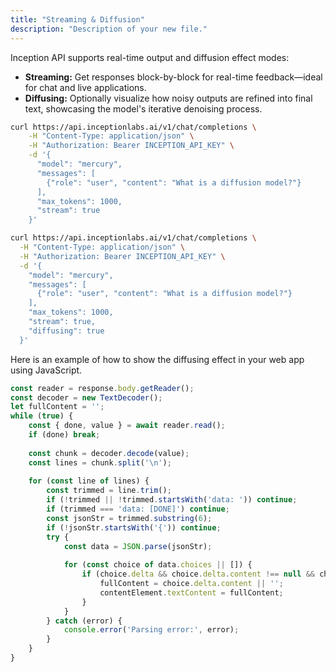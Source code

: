 ```yaml
---
title: "Streaming & Diffusion"
description: "Description of your new file."
---
```


Inception API supports real-time output and diffusion effect modes:

- **Streaming:** Get responses block-by-block for real-time feedback—ideal for chat and live applications.
- **Diffusing:** Optionally visualize how noisy outputs are refined into final text, showcasing the model's iterative denoising process.

<CodeGroup>

```bash Streaming
curl https://api.inceptionlabs.ai/v1/chat/completions \
    -H "Content-Type: application/json" \
    -H "Authorization: Bearer INCEPTION_API_KEY" \
    -d '{
      "model": "mercury",
      "messages": [
        {"role": "user", "content": "What is a diffusion model?"}
      ],
      "max_tokens": 1000,
      "stream": true
    }'
```


```bash Diffusing
curl https://api.inceptionlabs.ai/v1/chat/completions \
  -H "Content-Type: application/json" \
  -H "Authorization: Bearer INCEPTION_API_KEY" \
  -d '{
    "model": "mercury",
    "messages": [
      {"role": "user", "content": "What is a diffusion model?"}
    ],
    "max_tokens": 1000,
    "stream": true,
    "diffusing": true
  }'

```

</CodeGroup>

Here is an example of how to show the diffusing effect in your web app using JavaScript.

```javascript
const reader = response.body.getReader();
const decoder = new TextDecoder();
let fullContent = '';
while (true) {
    const { done, value } = await reader.read();
    if (done) break;
    
    const chunk = decoder.decode(value);
    const lines = chunk.split('\n');
    
    for (const line of lines) {
        const trimmed = line.trim();
        if (!trimmed || !trimmed.startsWith('data: ')) continue;
        if (trimmed === 'data: [DONE]') continue;
        const jsonStr = trimmed.substring(6);
        if (!jsonStr.startsWith('{')) continue;
        try {
            const data = JSON.parse(jsonStr);
            
            for (const choice of data.choices || []) {
                if (choice.delta && choice.delta.content !== null && choice.delta.content !== undefined) {
                    fullContent = choice.delta.content || '';
                    contentElement.textContent = fullContent;
                }
            }
        } catch (error) {
            console.error('Parsing error:', error);
        }
    }
}
```